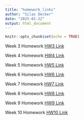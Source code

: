 ---
title: "homework_links"
author: "Silas Decker"
date: "2025-01-22"
output: html_document
---

```{r setup, include=FALSE}
knitr::opts_chunk$set(echo = TRUE)
```

Week 3 Homework [HW3 Link](Homework_3.html)

Week 4 Homework [HW4 Link](Homework_4.html)

Week 5 Homework  [HW5 Link](Homework_5.html)

Week 6 Homework [HW6 Link](Homework_6.html)

Week 7 Homework [HW7 Link](Homework_7.html)

Week 8 Homework [HW8 Link](Homework_8.html)

Week 9 Homework [HW9 Link](Homework_9.html)

Week 10 Homework [HW10 Link](Homework_10.html)




